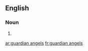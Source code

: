 ==English==

===Noun===
{{head|en}}

# {{plural of|guardian angel}}

[[ar:guardian angels]]
[[fr:guardian angels]]